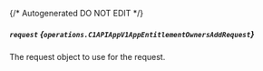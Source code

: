 {/* Autogenerated DO NOT EDIT  */}

##### `request` *{`operations.C1APIAppV1AppEntitlementOwnersAddRequest`}*
The request object to use for the request.
<Collapsible>
    <C1APIAppV1AppEntitlementOwnersAddRequest/>
</Collapsible>


